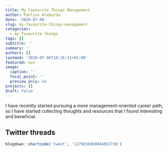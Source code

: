 ```yaml
---
title: My Favourite Things Management
author: Paulius Alaburda
date: '2020-07-06'
slug: my-favourite-things-management
categories:
  - my favourite things
tags: []
subtitle: ''
summary: ''
authors: []
lastmod: '2020-07-06T10:36:31+03:00'
featured: nos
image:
  caption: ''
  focal_point: ''
  preview_only: no
projects: []
draft: false
---
```


I have recently started pursuing a more management-oriented career path, so I have started collecting thoughts and resources that I found interesting and beneficial.

## Twitter threads

```r
blogdown::shortcode('tweet', '1279836969044852738')
```

